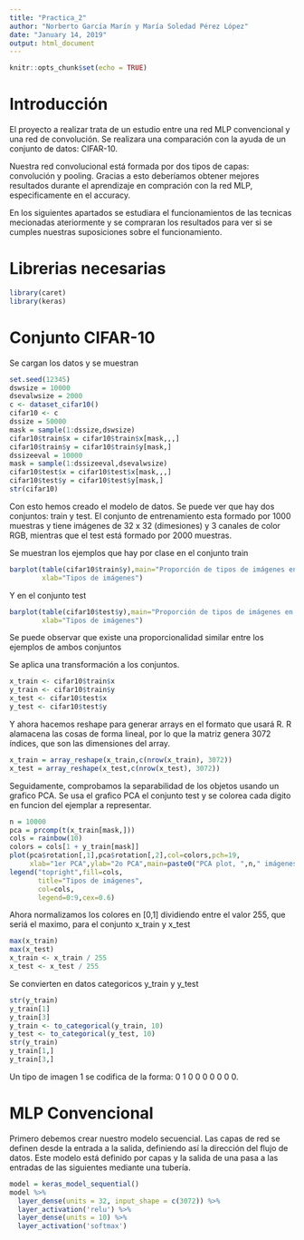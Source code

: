 ```yaml
---
title: "Practica_2"
author: "Norberto García Marín y María Soledad Pérez López"
date: "January 14, 2019"
output: html_document
---
```


```r
knitr::opts_chunk$set(echo = TRUE)
```

# Introducción
El proyecto a realizar trata de un estudio entre una red MLP convencional y una red de convolución. Se realizara una comparación con la ayuda de un conjunto de datos: CIFAR-10.

Nuestra red convolucional está formada por dos tipos de capas: convolución y pooling. Gracias a esto deberíamos obtener mejores resultados durante el aprendizaje en compración con la red MLP, especificamente en el accuracy.

En los siguientes apartados se estudiara el funcionamientos de las tecnicas mecionadas ateriormente y se compraran los resultados para ver si se cumples nuestras suposiciones sobre el funcionamiento.



# Librerias necesarias 
```r
library(caret)
library(keras)
```



# Conjunto CIFAR-10
Se cargan los datos y se muestran

```r
set.seed(12345)
dswsize = 10000
dsevalwsize = 2000
c <- dataset_cifar10()
cifar10 <- c
dssize = 50000
mask = sample(1:dssize,dswsize)
cifar10$train$x = cifar10$train$x[mask,,,]
cifar10$train$y = cifar10$train$y[mask,]
dssizeeval = 10000
mask = sample(1:dssizeeval,dsevalwsize)
cifar10$test$x = cifar10$test$x[mask,,,]
cifar10$test$y = cifar10$test$y[mask,]
str(cifar10)
```

Con esto hemos creado el modelo de datos. Se puede ver que hay dos conjuntos: train y test. El conjunto de entrenamiento esta formado por 1000 muestras y tiene imágenes de 32 x 32 (dimesiones) y 3 canales de color RGB, mientras que el test está formado por 2000 muestras.


Se muestran los ejemplos que hay por clase en el conjunto train

```r
barplot(table(cifar10$train$y),main="Proporción de tipos de imágenes en cifar10 (training data)",
        xlab="Tipos de imágenes")
```


Y en el conjunto test
```r
barplot(table(cifar10$test$y),main="Proporción de tipos de imágenes en cifar10 (test data)",
        xlab="Tipos de imágenes")
```

Se puede observar que existe una proporcionalidad similar entre los ejemplos de ambos conjuntos



Se aplica una transformación a los conjuntos.

```r
x_train <- cifar10$train$x
y_train <- cifar10$train$y
x_test <- cifar10$test$x
y_test <- cifar10$test$y
```


Y ahora hacemos reshape para generar arrays en el formato que usará R. R alamacena las cosas de forma lineal, por lo que la matriz genera 3072 índices, que son las dimensiones del array.

```r
x_train = array_reshape(x_train,c(nrow(x_train), 3072))
x_test = array_reshape(x_test,c(nrow(x_test), 3072))
```

Seguidamente, comprobamos la separabilidad de los objetos usando un grafico PCA. Se usa el grafico PCA el conjunto test y se colorea cada digito en funcion del ejemplar a representar.

```r
n = 10000
pca = prcomp(t(x_train[mask,]))
cols = rainbow(10)
colors = cols[1 + y_train[mask]]
plot(pca$rotation[,1],pca$rotation[,2],col=colors,pch=19,
     xlab="1er PCA",ylab="2o PCA",main=paste0("PCA plot, ",n," imágenes cifar10"))
legend("topright",fill=cols,
       title="Tipos de imágenes",
       col=cols,
       legend=0:9,cex=0.6)
```


Ahora normalizamos los colores en [0,1] dividiendo entre el valor 255, que seriá el maximo, para el conjunto x_train y x_test

```r
max(x_train)
max(x_test)
x_train <- x_train / 255
x_test <- x_test / 255
```



Se convierten en datos categoricos y_train y y_test
```r
str(y_train)
y_train[1]
y_train[3]
y_train <- to_categorical(y_train, 10)
y_test <- to_categorical(y_test, 10)
str(y_train)
y_train[1,]
y_train[3,]
```

Un tipo de imagen 1 se codifica de la forma: 0 1 0 0 0 0 0 0 0.


# MLP Convencional
Primero debemos crear nuestro modelo secuencial. Las capas de red se definen desde la entrada a la salida, definiendo así la dirección del flujo de datos. Este modelo está definido por capas y la salida de una pasa a las entradas de las siguientes mediante una tubería.

```r
model = keras_model_sequential()
model %>%
  layer_dense(units = 32, input_shape = c(3072)) %>%
  layer_activation('relu') %>%
  layer_dense(units = 10) %>%
  layer_activation('softmax')
```






